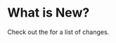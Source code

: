 
# What is New?

Check out the <ConsulDotNetLatestReleaseLink text="release notes"/> for a list of changes.

